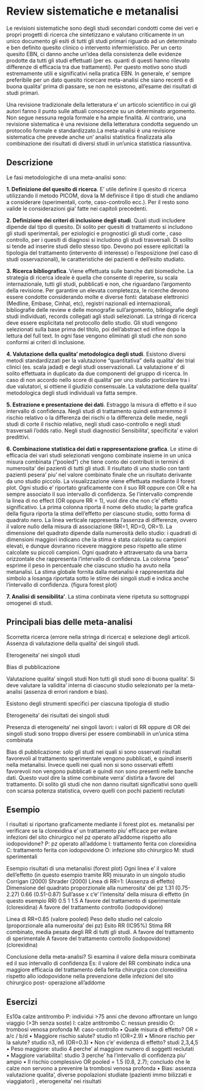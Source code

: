 # Review sistematiche e metanalisi
Le revisioni sistematiche sono degli studi secondari condotti come dei veri e propri progetti di ricerca che sintetizzano e valutano criticamente in un unico documento gli esiti di tutti gli studi primari riguardo ad un determinato e ben definito quesito clinico o intervento infermieristico. Per un certo quesito EBN, ci danno anche un’idea della consistenza delle evidenze prodotte da tutti gli studi effettuati (per es. quanti di questi hanno rilevato differenze di efficacia tra due trattamenti). Per questo motivo sono studi estremamente utili e significativi nella pratica EBN. In generale, e' sempre preferibile per un dato quesito ricercare meta-analisi che siano recenti e di buona qualita' prima di passare, se non ne esistono, all'esame dei risultati di studi primari.
  
Una revisione tradizionale della letteratura e' un articolo scientifico in cui gli autori fanno il punto sulle attuali conoscenze su un determinato argomento. Non segue nessuna regola formale e ha ampie finalità. Al contrario, una revisione sistematica è una revisione della letteratura condotta seguendo un protocollo formale e standardizzato.La meta-analisi è una revisione sistematica che prevede anche un' analisi statistica finalizzata alla combinazione dei risultati di diversi studi in un’unica statistica riassuntiva.
  
## Descrizione

Le fasi metodologiche di una meta-analisi sono:

**1. Definizione del quesito di ricerca**. E' utile definire il quesito di ricerca utilizzando il metodo PICOM, dova la M definisce il tipo di studi che andiamo a considerare (sperimentali, corte, caso-controllo ecc.). Per il resto sono valide le considerazioni gia' fatte nei capitoli precedenti.

**2. Definizione dei criteri di inclusione degli studi**. Quali studi includere dipende dal tipo di quesito. Di solito per quesiti di trattamento si includono gli studi sperimentali, per eziologici e prognostici gli studi corte , caso controllo, per i quesiti di diagnosi si includono gli studi trasversali. Di solito si tende ad inserire studi dello stesso tipo. Devono poi essere eplicitati la tipologia del trattamento (intervento di interesse) o l'esposizione (nel caso di studi osservazionali), le caratteristiche dei pazienti e dell'esito studiato.

**3. Ricerca bibliografica**. Viene effettuata sulle banche dati biomediche. La strategia di ricerca ideale è quella che consente di reperire, su scala internazionale, tutti gli studi, pubblicati e non, che riguardano l’argomento della revisione. Per garantire un elevata completezza, le ricerche devono essere condotte considerando molte e diverse fonti: database elettronici (Medline, Embase, Cinhal, etc), registri nazionali ed internazionali, bibliografie delle review e delle monografie sull’argomento, bibliografie degli studi individuati, records collegati agli studi selezionati. La stringa di ricerca deve essere esplicitata nel protocollo dello studio.  Gli studi vengono selezionati sulla base prima del titolo, poi dell'abstract ed infine dopo la lettura del full text. In ogni fase vengono eliminati gli studi che non sono conformi ai criteri di inclusione.

**4. Valutazione della qualita’ metodologica degli studi**. Esistono diversi metodi standardizzati per la valutazione “quantitativa” della qualita’ dei trial clinici (es. scala jadad) e degli studi osservazionali. La valutazione e' di solito effettuata in duplicato da due componenti del gruppo di ricerca. In caso di non accordo nello score di qualita' per uno studio particolare tra i due valutatori, si ottiene il giudizio consensuale.  La valutazione della qualita’ metodologica degli studi individuali va fatta sempre.

**5. Estrazione e presentazione dei dati**. Estraggo la misura di effetto e il suo intervallo di confidenza. Negli studi di trattamento quindi estrarremmo il rischio relativo o la differenza dei rischi o la differenza delle medie, negli studi di corte il rischio relativo, negli studi caso-controllo e negli studi trasversali l'odds ratio. Negli studi diagnostici Sensibilita', specificita' e valori predittivi.

**6. Combinazione statistica dei dati e rappresentazione grafica**. Le stime di efficacia dei vari studi selezionati vengono combinate insieme in un unica misura combinata ("pooled") che tiene conto dei contributi in termini di numerosita' dei pazienti di tutti gli studi. Il risultato di uno studio con tanti pazienti pesera’ piu’ nel valore combinato finale che un risultato derivante da uno studio piccolo. 
La visualizzazione viene effettuata mediante il forest plot. Ogni studio e’ riportato graficamente con il suo RR oppure con OR e ha sempre associato il suo intervallo di confidenza. Se l’intervallo comprende la linea di no effect (OR oppure RR = 1), vuol dire che non c’e’ effetto significativo. La prima colonna riporta il nome dello studio; la parte grafica della figura riporta la stima dell’effetto per ciascuno studio, sotto forma di quadrato nero. La linea verticale rappresenta l’assenza di differenze, ovvero il valore nullo della misura di associazione (RR=1, RD=0, OR=1). La dimensione del quadrato dipende dalla numerosità dello studio: i quadrati di dimensioni maggiori indicano che la stima è stata calcolata su campioni elevati, e dunque dovranno ricevere maggiore peso rispetto alle stime calcolate su piccoli campioni. Ogni quadrato è attraversato da una barra orizzontale che rappresenta l'intervallo di confidenza. La colonna “peso” esprime il peso in percentuale che ciascuno studio ha avuto nella metanalisi. La stima globale fornita dalla metanalisi è rappresentata dal simbolo a losanga riportata sotto le stime dei singoli studi e indica anche l'intervallo di confidenza. 
{figura forest plot}

**7. Analisi di sensibilita’**. La stima conbinata viene ripetuta su sottogruppi omogenei di studi.

## Principali bias delle meta-analisi
Scorretta ricerca (errore nella stringa di ricerca) e selezione degli articoli. Assenza di valutazione della qualita’ dei singoli studi.

Eterogeneita’ nei singoli studi

Bias di pubblicazione
   
Valutazione qualita’ singoli studi
Non tutti gli studi sono di buona qualita’. Si deve valutare la validita’ interna di ciascuno studio selezionato per la meta-analisi (assenza di errori random e bias).

Esistono degli strumenti specifici per ciascuna tipologia di studio
   
Eterogeneita’ dei risultati dei singoli studi

Presenza di eterogeneita’ nei singoli lavori: i valori di RR oppure di OR dei singoli studi sono troppo diversi per essere combinabili in un’unica stima combinata

Bias di pubblicazione: solo gli studi nei quali si sono osservati risultati favorevoli al trattamento sperimentale vengono pubblicati, e quindi inseriti nella metanalisi.
Invece quelli nei quali non si sono osservati effetti favorevoli non vengono pubblicati e quindi non sono presenti nelle banche dati. Questo vuol dire la stime combinate verra’ distirta a favore del trattamento.
Di solito gli studi che non danno risultati significativi sono quelli con scarsa potenza statistica, ovvero quelli con pochi pazienti reclutati
   

## Esempio
I risultati si riportano graficamente mediante il forest plot
es. metanalisi per verificare se la clorexidina e’ un trattamento piu’ efficace per evitare infezioni del sito chirurgico nel pz operato all’addome rispetto allo iodopovidone?
P: pz operato all’addome
I: trattamento ferita con clorexidina
C: trattamento ferita con iodopovidone O: infezione sito chirurgico
M: studi sperimentali
   
 Esempio risultati di una metanalisi (forest plot)
 Ogni linea e’ il valore dell’effetto (in questo esempio tramite RR) misurato in un singolo studio
Corrigan (2000)
Shrader (2000)
Linea di RR=1: (Assenza di effetto)
Dimensione del quadrato proporzionale alla numerosita’ dei pz
1.31 (0.75-2.27)
0.66 (0.51-0.87)
        Sull’asse x c’e’ l’intensita’ della misura di effetto (in questo esempio RR)
0.5
1
1.5
 A favore del trattamento di sperimentale (clorexidina)
A favore del trattamento controllo (iodopovidone)
  
 Linea di RR=0.85 (valore pooled)
Peso dello studio nel calcolo (proporzionale alla numerosita’ dei pz)
Esito RR (IC95%)
     Stima RR combinato, media pesata degli RR di tutti gli studi.
A favore del trattamento di sperimentale
A favore del trattamento controllo (iodopovidone)
   (clorexidina)
  
 Conclusione della meta-analisi?
Si esamina il valore della misura combinata ed il suo intervallo di confidenza
Es: il valore del RR combinato indica una maggiore efficacia del trattamento della ferita chirurgica con clorexidina rispetto allo iodopovidone nella prevenzione delle infezioni del sito chirurgico post- operazione all’addome
   
     
## Esercizi     
      
      
      
      
 Es10a calze antitrombo
P: individui >75 anni che devono affrontare un lungo viaggio (>3h senza soste)
I: calze antitrombo
C: nessun presidio
O: trombosi venosa profonda M: caso-controllo
• Quale misura di effetto? OR = a/c / b/d
• Maggiore rischio salute? studio n1 (OR=2.9)
• Minore rischio per la salute? studio n3, n6 (OR=0.3)
• Non c’e’ evidenza di effetto? studi 2,3,4,5
• Peso maggiore: studio 4 perche’ al maggiore numero di soggetti reclutati
• Maggiore variabilita’: studio 3 perche’ ha l’intervallo di confidenza piu’ ampio
• Il rischio complessivo OR pooled = 1.5 (0.8, 2.7); concludo che le calze non servono a prevenire la trombosi venosa profonda
• Bias: assenza valutazione qualita’, diverse popolazioni studiate (pazienti immo
 bilizzati e viaggiatori) , eterogeneita’ nei risultati
  
